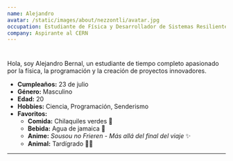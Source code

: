 ```yaml
---
name: Alejandro
avatar: /static/images/about/nezzontli/avatar.jpg
occupation: Estudiante de Física y Desarrollador de Sistemas Resilientes
company: Aspirante al CERN
---
```


#

Hola, soy Alejandro Bernal, un estudiante de tiempo completo apasionado por la física, la programación y la creación de proyectos innovadores.

- **Cumpleaños:** 23 de julio
- **Género:** Masculino
- **Edad:** 20
- **Hobbies:** Ciencia, Programación, Senderismo
- **Favoritos:**
  - **Comida:** Chilaquiles verdes 🌮
  - **Bebida:** Agua de jamaica 🍹
  - **Anime:** *Sousou no Frieren - Más allá del final del viaje* ✨  
  - **Animal:** Tardígrado 🐻‍❄

---
